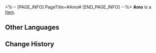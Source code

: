 <%-- [PAGE_INFO]
PageTitle=#Amo#
[END_PAGE_INFO] --%>
{{Item Infobox
|id          = 250124
|image       = Item Amo.png
|type        = 
|invCategory = 
|rarity      = 3
|effect      = 
|description = 
}}
'''Amo''' is a [[Item]].

==Other Languages==
{{Other Languages
|en   = Amo
|zhs  = 亚诺
|zht  = 亞諾
|ja   = アルノ
|ko   = 아모
|es   = Amo
|fr   = Amo
|ru   = Амо
|th   = Amo
|vi   = Amo
|de   = Amo
|id   = Amo
|pt   = Amoh
}}

==Change History==
{{Change History|1.1}}